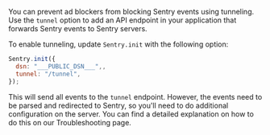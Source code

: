 You can prevent ad blockers from blocking Sentry events using tunneling. Use the `tunnel` option to add an API endpoint in your application that forwards Sentry events to Sentry servers.

To enable tunneling, update `Sentry.init` with the following option:

```javascript {3}
Sentry.init({
  dsn: "___PUBLIC_DSN___",,
  tunnel: "/tunnel",
});
```

This will send all events to the `tunnel` endpoint. However, the events need to be parsed and redirected to Sentry, so you'll need to do additional configuration on the server. You can find a detailed explanation on how to do this on our <PlatformLink to="/troubleshooting/#using-the-tunnel-option"> Troubleshooting page</PlatformLink>.
